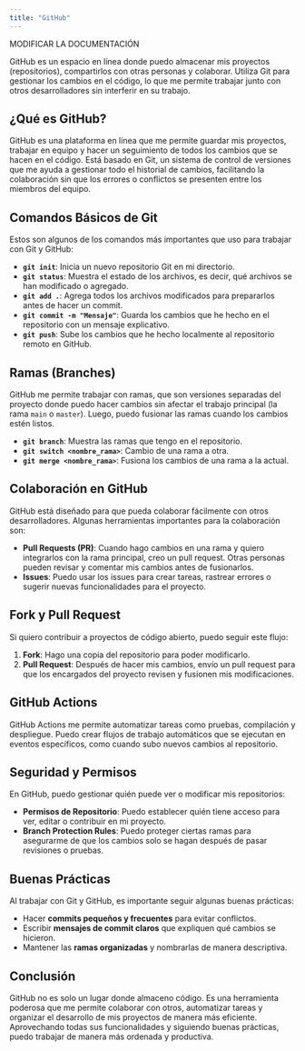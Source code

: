 ```yaml
---
title: "GitHub"
---
```

::: callout
MODIFICAR LA DOCUMENTACIÓN
:::

GitHub es un espacio en línea donde puedo almacenar mis proyectos (repositorios), compartirlos con otras personas y colaborar. Utiliza Git para gestionar los cambios en el código, lo que me permite trabajar junto con otros desarrolladores sin interferir en su trabajo.

## ¿Qué es GitHub?

GitHub es una plataforma en línea que me permite guardar mis proyectos, trabajar en equipo y hacer un seguimiento de todos los cambios que se hacen en el código. Está basado en Git, un sistema de control de versiones que me ayuda a gestionar todo el historial de cambios, facilitando la colaboración sin que los errores o conflictos se presenten entre los miembros del equipo.

## Comandos Básicos de Git

Estos son algunos de los comandos más importantes que uso para trabajar con Git y GitHub:

- **`git init`**: Inicia un nuevo repositorio Git en mi directorio.
- **`git status`**: Muestra el estado de los archivos, es decir, qué archivos se han modificado o agregado.
- **`git add .`**: Agrega todos los archivos modificados para prepararlos antes de hacer un commit.
- **`git commit -m "Mensaje"`**: Guarda los cambios que he hecho en el repositorio con un mensaje explicativo.
- **`git push`**: Sube los cambios que he hecho localmente al repositorio remoto en GitHub.

## Ramas (Branches)

GitHub me permite trabajar con ramas, que son versiones separadas del proyecto donde puedo hacer cambios sin afectar el trabajo principal (la rama `main` o `master`). Luego, puedo fusionar las ramas cuando los cambios estén listos.

- **`git branch`**: Muestra las ramas que tengo en el repositorio.
- **`git switch <nombre_rama>`**: Cambio de una rama a otra.
- **`git merge <nombre_rama>`**: Fusiona los cambios de una rama a la actual.

## Colaboración en GitHub

GitHub está diseñado para que pueda colaborar fácilmente con otros desarrolladores. Algunas herramientas importantes para la colaboración son:

- **Pull Requests (PR)**: Cuando hago cambios en una rama y quiero integrarlos con la rama principal, creo un pull request. Otras personas pueden revisar y comentar mis cambios antes de fusionarlos.
- **Issues**: Puedo usar los issues para crear tareas, rastrear errores o sugerir nuevas funcionalidades para el proyecto.

## Fork y Pull Request

Si quiero contribuir a proyectos de código abierto, puedo seguir este flujo:

1. **Fork**: Hago una copia del repositorio para poder modificarlo.
2. **Pull Request**: Después de hacer mis cambios, envío un pull request para que los encargados del proyecto revisen y fusionen mis modificaciones.

## GitHub Actions

GitHub Actions me permite automatizar tareas como pruebas, compilación y despliegue. Puedo crear flujos de trabajo automáticos que se ejecutan en eventos específicos, como cuando subo nuevos cambios al repositorio.

## Seguridad y Permisos

En GitHub, puedo gestionar quién puede ver o modificar mis repositorios:

- **Permisos de Repositorio**: Puedo establecer quién tiene acceso para ver, editar o contribuir en mi proyecto.
- **Branch Protection Rules**: Puedo proteger ciertas ramas para asegurarme de que los cambios solo se hagan después de pasar revisiones o pruebas.

## Buenas Prácticas

Al trabajar con Git y GitHub, es importante seguir algunas buenas prácticas:

- Hacer **commits pequeños y frecuentes** para evitar conflictos.
- Escribir **mensajes de commit claros** que expliquen qué cambios se hicieron.
- Mantener las **ramas organizadas** y nombrarlas de manera descriptiva.

## Conclusión

GitHub no es solo un lugar donde almaceno código. Es una herramienta poderosa que me permite colaborar con otros, automatizar tareas y organizar el desarrollo de mis proyectos de manera más eficiente. Aprovechando todas sus funcionalidades y siguiendo buenas prácticas, puedo trabajar de manera más ordenada y productiva.